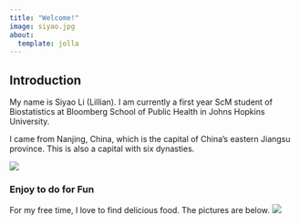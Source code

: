 ```yaml
---
title: "Welcome!"
image: siyao.jpg
about: 
  template: jolla
---
```


## Introduction

My name is Siyao Li (Lillian). I am currently a first year ScM student of Biostatistics at Bloomberg School of Public Health in Johns Hopkins University.

I came from Nanjing, China, which is the capital of China's eastern Jiangsu province. This is also a capital with six dynasties.

![](images/nanjing.jpg)

### Enjoy to do for Fun

For my free time, I love to find delicious food. The pictures are below. 
![](images/food.jpg)
